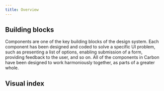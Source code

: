 ```yaml
---
title: Overview
---
```



## Building blocks

Components are one of the key building blocks of the design system. Each component has been designed and coded to solve a specific UI problem, such as presenting a list of options, enabling submission of a form, providing feedback to the user, and so on. All of the components in Carbon have been designed to work harmoniously together, as parts of a greater whole.

## Visual index

<ComponentOverview />
